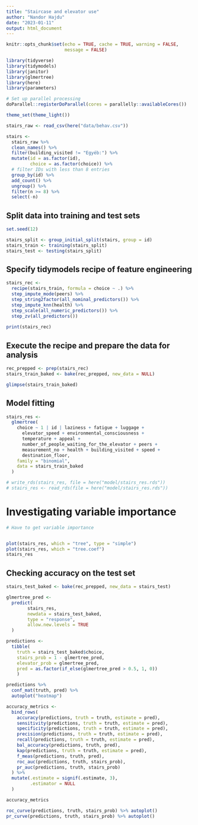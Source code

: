 ```yaml
---
title: "Staircase and elevator use"
author: "Nandor Hajdu"
date: "2023-01-11"
output: html_document
---
```


```r
knitr::opts_chunk$set(echo = TRUE, cache = TRUE, warning = FALSE,
                      message = FALSE)
```

```r
library(tidyverse)
library(tidymodels)
library(janitor)
library(glmertree)
library(here)
library(parameters)

# Set up parallel processing
doParallel::registerDoParallel(cores = parallelly::availableCores())

theme_set(theme_light())

```


```r
stairs_raw <- read_csv(here("data/behav.csv"))

stairs <-
  stairs_raw %>%
  clean_names() %>%
  filter(building_visited != "Egyéb:") %>%
  mutate(id = as.factor(id),
         choice = as.factor(choice)) %>%
  # filter IDs with less than 8 entries
  group_by(id) %>%
  add_count() %>%
  ungroup() %>%
  filter(n >= 8) %>% 
  select(-n)

```

## Split data into training and test sets

```r

set.seed(12)

stairs_split <- group_initial_split(stairs, group = id)
stairs_train <- training(stairs_split)
stairs_test <- testing(stairs_split)

```


## Specify tidymodels recipe of feature engineering

```r

stairs_rec <- 
  recipe(stairs_train, formula = choice ~ .) %>%
  step_impute_mode(peers) %>% 
  step_string2factor(all_nominal_predictors()) %>% 
  step_impute_knn(health) %>% 
  step_scale(all_numeric_predictors()) %>% 
  step_zv(all_predictors())
  
print(stairs_rec)

```

## Execute the recipe and prepare the data for analysis

```r
rec_prepped <- prep(stairs_rec)
stairs_train_baked <- bake(rec_prepped, new_data = NULL)

glimpse(stairs_train_baked)

```

## Model fitting

```r
stairs_res <-
  glmertree(
    choice ~ 1 | id | laziness + fatigue + luggage +
      elevator_speed + environmental_consciousness +
      temperature + appeal +
      number_of_people_waiting_for_the_elevator + peers +
      measurement_no + health + building_visited + speed +
      destination_floor,
    family = "binomial",
    data = stairs_train_baked
  )

# write_rds(stairs_res, file = here("model/stairs_res.rds"))
# stairs_res <- read_rds(file = here("model/stairs_res.rds"))
```


# Investigating variable importance
```r
# Have to get variable importance


plot(stairs_res, which = "tree", type = "simple")
plot(stairs_res, which = "tree.coef")
stairs_res
```

## Checking accuracy on the test set

```r

stairs_test_baked <- bake(rec_prepped, new_data = stairs_test)

glmertree_pred <- 
  predict(
        stairs_res,
        newdata = stairs_test_baked,
        type = "response",
        allow.new.levels = TRUE
  )

predictions <- 
  tibble(
    truth = stairs_test_baked$choice,
    stairs_prob = 1 - glmertree_pred,
    elevator_prob = glmertree_pred,
    pred = as.factor(if_else(glmertree_pred > 0.5, 1, 0))
    )

predictions %>% 
  conf_mat(truth, pred) %>% 
  autoplot("heatmap")

accuracy_metrics <- 
  bind_rows(
    accuracy(predictions, truth = truth, estimate = pred),
    sensitivity(predictions, truth = truth, estimate = pred),
    specificity(predictions, truth = truth, estimate = pred),
    precision(predictions, truth = truth, estimate = pred),
    recall(predictions, truth = truth, estimate = pred),
    bal_accuracy(predictions, truth, pred),
    kap(predictions, truth = truth, estimate = pred),
    f_meas(predictions, truth, pred),
    roc_auc(predictions, truth, stairs_prob),
    pr_auc(predictions, truth, stairs_prob)
  ) %>% 
  mutate(.estimate = signif(.estimate, 3),
         .estimator = NULL
  )

accuracy_metrics

roc_curve(predictions, truth, stairs_prob) %>% autoplot()
pr_curve(predictions, truth, stairs_prob) %>% autoplot()


```

